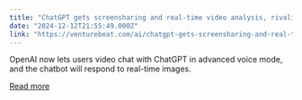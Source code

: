 ```yaml
---
title: "ChatGPT gets screensharing and real-time video analysis, rivaling Gemini 2"
date: "2024-12-12T21:55:49.000Z"
link: "https://venturebeat.com/ai/chatgpt-gets-screensharing-and-real-time-video-analysis-rivaling-gemini-2/"
---
```


OpenAI now lets users video chat with ChatGPT in advanced voice mode, and the chatbot will respond to real-time images.

[Read more](https://venturebeat.com/ai/chatgpt-gets-screensharing-and-real-time-video-analysis-rivaling-gemini-2/)
